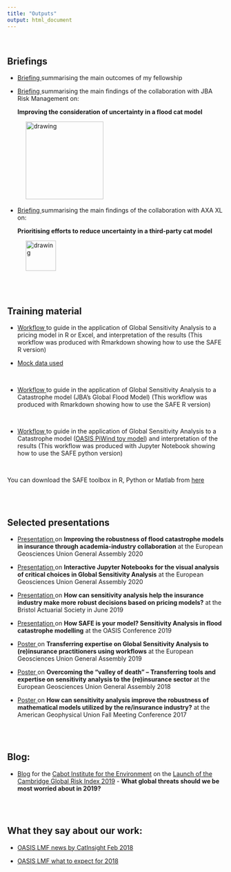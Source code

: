 ```yaml
---
title: "Outputs"
output: html_document
---
```


<br> 



## Briefings {#briefings}


- <a href="Fellowship_briefing_21_10_2020.pdf#" class="download" title="Download fellowship briefing"> Briefing </a> summarising the main outcomes of my fellowship

- <a href="JBA_briefing.pdf#" class="download" title="Download JBA briefing"> Briefing </a> summarising the main findings of the collaboration with JBA Risk Management on: 
<p>**Improving the consideration of uncertainty in a flood cat model**</p> \ \ \ \   <img src="JBA_logo.png" alt="drawing" style="width:180px;"/>
    
-  <a href="AXAXL_briefing.pdf#" class="download" title="Download AXA XL briefing"> Briefing </a> summarising the main findings of the collaboration with AXA XL on:
<p>**Prioritising efforts to reduce uncertainty in a third-party cat model**  </p> \ \ \ \   <img src="axa_open_blue_rgb.jpg" alt="drawing" style="width:70px;"/>
 
 <br> <br>

## Training material {#training_material}

 - <a href="workflow_GSA_actuarial_example.html#" class="download" title="Download pdf Rmarkdown"> Workflow </a> to guide in the application of Global Sensitivity Analysis to a pricing model in R or Excel, and interpretation of the results (This workflow was produced with Rmarkdown showing how to use the SAFE R version)
 
 - <a href="Results_anonym_500samples.csv#" class="download" title="Download excel data"> Mock data used
 
 <br>

 - <a href="workflow_GSA_CAT_Model_JBA.html#" class="download" title="Download html GSA JBA"> Workflow </a> to guide in the application of Global Sensitivity Analysis to a Catastrophe model (JBA's Global Flood Model) (This workflow was produced with Rmarkdown showing how to use the SAFE R version)
 
<br>

  - <a href="GSA_SAFE_OASIS_PiWind.html#" class="download" title="Download html GSA PiWind"> Workflow </a> to guide in the application of Global Sensitivity Analysis to a Catastrophe model ([OASIS PiWind toy model](https://github.com/OasisLMF/OasisPiWind)) and interpretation of the results (This workflow was produced with Jupyter Notebook showing how to use the SAFE python version)

<br>

You can download the SAFE toolbox in R, Python or Matlab from [here](https://www.safetoolbox.info/register-for-download/)

<br> <br>
 
## Selected presentations {#selected_presentations}


  - <a href="EGU2020_display_Noacco_et_al_13_04_20.pdf#" class="download" title="Download pdf JBA EGU"> Presentation </a> on **Improving the robustness of flood catastrophe models in insurance through academia-industry collaboration** at the European Geosciences Union General Assembly 2020
  
  - <a href="EGU2020_Noacco_jupyter_notebook/EGU2020_18831_Noacco.html#" class="download" title="Download html vis EGU"> Presentation </a> on **Interactive Jupyter Notebooks for the visual analysis of critical choices in Global Sensitivity Analysis** at the European Geosciences Union General Assembly 2020

 - <a href="VNoacco_GSA_pricing.pdf#" class="download" title="GSA_pricing"> Presentation </a> on **How can sensitivity analysis help the insurance industry make more robust decisions based on pricing models?** at the Bristol Actuarial Society in June 2019
 
 - <a href="GSA_SAFE_presentation_OASIS_VNoacco.pdf#" class="download" title="GSA_JBA_flood"> Presentation </a> on **How SAFE is your model? Sensitivity Analysis in flood catastrophe modelling** at the OASIS Conference 2019
 
 - <a href="Poster_VNoacco_EGU_2019.pdf#" class="download" title="Download EGU poster as PDF"> Poster </a> on **Transferring expertise on Global Sensitivity Analysis to (re)insurance practitioners using workflows** at the European Geosciences  Union General Assembly 2019
  
 - <a href="Poster_VNoacco_EGU_2018.pdf#" class="download" title="Download EGU poster as PDF"> Poster </a> on **Overcoming the “valley of death” – Transferring tools and expertise on sensitivity analysis to the (re)insurance sector** at the European Geosciences Union General Assembly 2018
  
 - <a href="Poster_AGU2017_VNOACCO_07_12_2017_final.pdf#" class="download" title="Download AGU poster as PDF"> Poster </a> on **How can sensitivity analysis improve the robustness of mathematical models utilized by the re/insurance industry?** at the American Geophysical Union Fall Meeting Conference 2017

<br>
<br>

## Blog:
- [Blog](http://cabot-institute.blogspot.com/2019/01/what-global-threats-should-we-be-most.html) for the [Cabot Institute for the Environment](http://www.bristol.ac.uk/cabot/) on the [Launch of the Cambridge Global Risk Index 2019](https://www.jbs.cam.ac.uk/faculty-research/centres/risk/news-events/events/2018-events/cambridge-global-risk-index-2019-launch-event/) - **What global threats should we be most worried about in 2019?**

<br> <br>

## What they say about our work:

- [OASIS LMF news by CatInsight Feb 2018](https://oasislmf.org/news/february-article)

- [OASIS LMF what to expect for 2018](https://oasislmf.org/application/files/3815/1991/6580/OasisNewsletter_FEBRUARY_2018.pdf)

<br>




